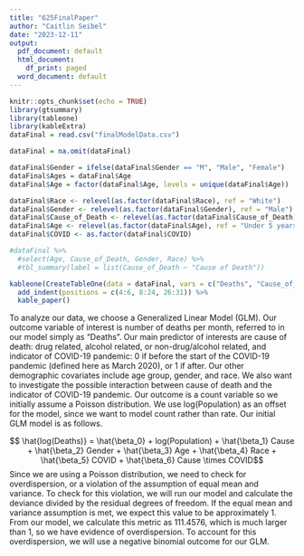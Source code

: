 ```yaml
---
title: "625FinalPaper"
author: "Caitlin Seibel"
date: "2023-12-11"
output:
  pdf_document: default
  html_document:
    df_print: paged
  word_document: default
---
```


```r
knitr::opts_chunk$set(echo = TRUE)
library(gtsummary)
library(tableone)
library(kableExtra)
dataFinal = read.csv("finalModelData.csv")
```

\section{Introduction}

```r

dataFinal = na.omit(dataFinal)

dataFinal$Gender = ifelse(dataFinal$Gender == "M", "Male", "Female")
dataFinal$Ages = dataFinal$Age
dataFinal$Age = factor(dataFinal$Age, levels = unique(dataFinal$Age))

dataFinal$Race <- relevel(as.factor(dataFinal$Race), ref = "White")
dataFinal$Gender <- relevel(as.factor(dataFinal$Gender), ref = "Male")
dataFinal$Cause_of_Death <- relevel(as.factor(dataFinal$Cause_of_Death), ref = "All other non-drug and non-alcohol causes")
dataFinal$Age <- relevel(as.factor(dataFinal$Age), ref = "Under 5 years")
dataFinal$COVID <- as.factor(dataFinal$COVID)

#dataFinal %>%
  #select(Age, Cause_of_Death, Gender, Race) %>%
  #tbl_summary(label = list(Cause_of_Death ~ "Cause of Death"))

kableone(CreateTableOne(data = dataFinal, vars = c("Deaths", "Cause_of_Death", "Age", "Race", "Gender", "COVID")), booktabs = T) %>%
  add_indent(positions = c(4:6, 8:24, 26:31)) %>% 
  kable_paper()

```

\section{Methods}
\subsection{Data Preprocessing}


\subsection{Model Building}
To analyze our data, we choose a Generalized Linear Model (GLM). Our outcome variable of interest is number of deaths per month, referred to in our model simply as "Deaths". Our main predictor of interests are cause of death: drug related, alcohol related, or non-drug/alcohol related, and indicator of COVID-19 pandemic: 0 if before the start of the COVID-19 pandemic (defined here as March 2020), or 1 if after. Our other demographic covariates include age group, gender, and race. We also want to investigate the possible interaction between cause of death and the indicator of COVID-19 pandemic. Our outcome is a count variable so we initially assume a Poisson distribution. We use log(Population) as an offset for the model, since we want to model count rather than rate. Our initial GLM model is as follows.

$$ \hat{log(Deaths)} = \hat{\beta_0} + log(Population) + \hat{\beta_1} Cause + \hat{\beta_2} Gender + \hat{\beta_3} Age + \hat{\beta_4} Race + \hat{\beta_5} COVID + \hat{\beta_6} Cause \times COVID$$
Since we are using a Poisson distribution, we need to check for overdispersion, or a violation of the assumption of equal mean and variance. To check for this violation, we will run our model and calculate the deviance divided by the residual degrees of freedom. If the equal mean and variance assumption is met, we expect this value to be approximately 1. From our model, we calculate this metric as 111.4576, which is much larger than 1, so we have evidence of overdispersion. To account for this overdispersion, we will use a negative binomial outcome for our GLM.

\section{Results}


\section{Discussion}
